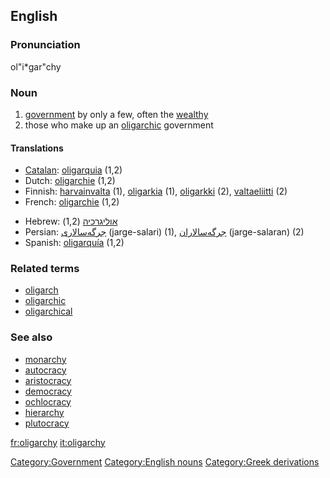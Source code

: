 {{wikipedia}}
==English==

===Pronunciation===
{{rfp}}
ol"i*gar"chy
{{rfap}}

===Noun===
{{en-noun-reg-y|oligarch|y}}

# [[government]] by only a few, often the [[wealthy]]
# those who make up an [[oligarchic]] government

====Translations====
{{rfc-trans}}
{{top}}
*[[Catalan]]: [[oligarquia]] {{f}} (1,2)
*Dutch: [[oligarchie]] {{f}} (1,2)
*Finnish: [[harvainvalta]] (1), [[oligarkia]] (1), [[oligarkki]] (2), [[valtaeliitti]] (2)
*French: [[oligarchie]] {{f}} (1,2)
{{mid}}
*Hebrew: [[:he:אוליגרכיה|אוליגרכיה]] {{f}} (1,2)
*Persian: [[جرگه‌سالاری]] (jarge-salari) (1), [[جرگه‌سالاران]] (jarge-salaran) (2)
*Spanish: [[oligarquía]] {{f}} (1,2)
{{bottom}}

===Related terms===
*[[oligarch]]
*[[oligarchic]]
*[[oligarchical]]

===See also===
*[[monarchy]]
*[[autocracy]]
*[[aristocracy]]
*[[democracy]]
*[[ochlocracy]]
*[[hierarchy]]
*[[plutocracy]]

[[Category:Government]]
[[Category:English nouns]]
[[Category:Greek derivations]]

[[fr:oligarchy]]
[[it:oligarchy]]